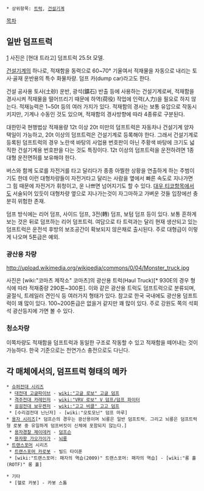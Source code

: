  * 상위항목: [[트럭]], [[건설기계]]
[[목차]]

== 일반 덤프트럭 ==
[attachment:/20120718142835811104.jpg]
사진은 [현대 트라고] 덤프트럭 25.5t 모델.

[[건설기계]]의 하나로, 적재함을 동력으로 60~70° 기울여서 적재물을 자동으로 내리는 토사·골재 운반용의 특수 화물차량. 덤프 카(dump car)라고도 한다.

건설 공사용 토사(土砂) 운반, 광석(鑛石) 반출 등에 사용하는 건설기계로써, 적재함을 경사시켜 적재물을 떨어뜨리기 때문에 하역(荷役) 작업에 인력(人力)을 필요로 하지 않는다. 적재능력은 1~50t 등의 여러 가지가 있다. 적재함의 경사는 보통 유압으로 작동시키지만, 기계나 수동인 것도 있으며, 적재함의 경사방향에 따라 4종류로 구분된다.

대한민국 현행법상 적재용량  12t 이상 20t 미만의 덤프트럭은 자동차나 건설기계 양자택일이 가능하고, 20t 이상의 덤프트럭은 건설기계로 등록해야 한다. 그래서 건설기계로 등록된 덤프트럭의 경우 노란색 바탕의 사업용 번호판이 아닌 주황색 바탕에 크기도 넓직한 건설기계용 번호판을 다는 것도 특징이다. 12t 이상의 덤프트럭을 운전하려면 1종 대형 운전면허를 보유해야 한다.

버스와 함께 도로를 자전거를 타고 달리다가 종종 아찔한 상황을 연출하게 하는 주범이기도 한데 이런 대형차량들이 자전거타고 달리는 사람을 옆에서 빠른 속도로 지나가면 그 힘 때문에 자전거가 휘청이고, 운 나쁘면 넘어지기도 할 수 있다. [[대우 티코]]항목에서도 서술되어 있듯이 대형차량 옆으로 지나가는것이 자그마하고 가벼운 것들 입장에선 충분히 위험한 존재.

덤프 방식에는 리어 덤프, 사이드 덤프, 3전(轉) 덤프, 보텀 덤프 등이 있다. 보통 흔하게 보는 것은 뒤로 덤프하는 리어 덤프트럭. 여담으로 타 트럭과는 달리 현재 생산되고 있는 덤프트럭은 운전석 후방의 보조공간이 확보되지 않은채로 출시된다. 주로 대형급이 이렇게 나오며 5톤급은 예외.


=== 광산용 차량 ===
http://upload.wikimedia.org/wikipedia/commons/0/04/Monster_truck.jpg

사진은 [wiki:"코마츠 제작소" 코마츠]의 광산용 트럭(Haul Truck)[* 930E의 경우 형식에 따라 적재중량 290톤~300톤].
이와 같은 광산용 트럭도 덤프트럭으로 분류되며, 굴절식, 트레일러 견인식 등 여러가지 형태가 있다. 참고로 한국 국내에도 광산용 덤프트럭이 꽤 많이 있다. 100~200톤급은 없을거 같지만 꽤 많이 있다. 주로 강원도 쪽의 석회석 광산등지에 가면 볼 수 있다.

=== 청소차량 ===
이쪽차량도 적재함을 덤프트럭과 동일한 구조로 작동할 수 있고 적재함을 떼어내는 것이 가능하다. 한국 기준으로는 천연가스 충전으로도 다닌다.

== 각 매체에서의, 덤프트럭 형태의 메카 ==
 * [[슈퍼전대 시리즈]]
  * [[대전대 고글파이브]] - [[wiki:"고글 로보" 고글 덤프]]
  * [[격주전대 카레인저]] - [[wiki:"VRV 로보" V 덤프/덤프 파이터]]
  * [[굉굉전대 보우켄저]] - [[wiki:"고고 비클" 고고 덤프]]
  * [수리검전대 닌닌저] - [wiki:"오토모닌" 덤프 마루]
 * [[용자 시리즈]][* 덤프슨의 경우는 광산용이며 뇌룡은 일반 덤프트럭. 그리고 뇌룡은 덤프트럭형 로봇 중 유일하게 덤프버킷이 신체에 포함되지 않는다.]
  * [[용자경찰 제이데커]] - [[덤프슨]]
  * [[용자왕 가오가이가]] - [[뇌룡]]
 * [[트랜스포머]] 시리즈
  * [[트랜스포머 카로봇]] - 빌드 타이푼
  * [wiki:"트랜스포머: 패자의 역습(2009)" 트랜스포머: 패자의 역습] - [wiki:"롱 홀(ROTF)" 롱 홀]

 * 기타
  * [헬로 카봇] - 카봇 스톰

